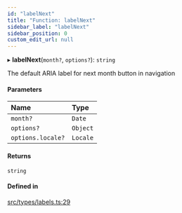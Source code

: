 ```yaml
---
id: "labelNext"
title: "Function: labelNext"
sidebar_label: "labelNext"
sidebar_position: 0
custom_edit_url: null
---
```


▸ **labelNext**(`month?`, `options?`): `string`

The default ARIA label for next month button in navigation

#### Parameters

| Name | Type |
| :------ | :------ |
| `month?` | `Date` |
| `options?` | `Object` |
| `options.locale?` | `Locale` |

#### Returns

`string`

#### Defined in

[src/types/labels.ts:29](https://github.com/gpbl/react-day-picker/blob/cd80be68f/src/types/labels.ts#L29)
